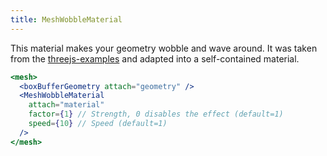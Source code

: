 ```yaml
---
title: MeshWobbleMaterial
---
```


This material makes your geometry wobble and wave around. It was taken from the [threejs-examples](https://threejs.org/examples/#webgl_materials_modified) and adapted into a self-contained material.

```jsx
<mesh>
  <boxBufferGeometry attach="geometry" />
  <MeshWobbleMaterial
    attach="material"
    factor={1} // Strength, 0 disables the effect (default=1)
    speed={10} // Speed (default=1)
  />
</mesh>
```

<StoryBook lib="drei" id="shaders-meshwobblematerial--mesh-wobble-material-st" />
